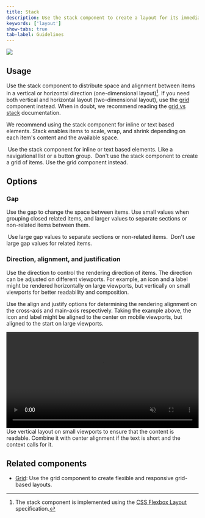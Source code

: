 ```yaml
---
title: Stack
description: Use the stack component to create a layout for its immediate children along the vertical or horizontal axis.
keywords: ['layout']
show-tabs: true
tab-label: Guidelines
---
```


![](https://github.com/primer/brand/assets/912236/f04a87ce-a4ca-403b-8732-a8575a39437a)

## Usage

Use the stack component to distribute space and alignment between items in a vertical or horizontal direction (one-dimensional layout)[^1]. If you need both vertical and horizontal layout (two-dimensional layout), use the [grid](/components/Grid) component instead. When in doubt, we recommend reading the [grid vs stack](/components/Grid#grid-vs-stack) documentation.

We recommend using the stack component for inline or text based elements. Stack enables items to scale, wrap, and shrink depending on each item's content and the available space.

[^1]: The stack component is implemented using the [CSS Flexbox Layout](https://developer.mozilla.org/en-US/docs/Web/CSS/CSS_Flexible_Box_Layout) specification.

<DoDontContainer>
  <Do>
    <img src="https://github.com/primer/brand/assets/912236/3cfb1fc3-071c-478e-8104-543dcc823927" alt="" />
    <Caption>
      Use the stack component for inline or text based elements. Like a navigational list or a button group.
    </Caption>
  </Do>
  <Dont>
    <img src="https://github.com/primer/brand/assets/912236/53436826-515f-49d6-b33c-d84124f29aa4" alt="" />
    <Caption>Don't use the stack component to create a grid of items. Use the grid component instead.</Caption>
  </Dont>
</DoDontContainer>

## Options

### Gap

Use the gap to change the space between items. Use small values when grouping closed related items, and larger values to separate sections or non-related items between them.

<DoDontContainer>
  <Do>
    <img src="https://github.com/primer/brand/assets/912236/dd508033-0435-48af-9b0b-ab1881608d8e" alt="" />
    <Caption>Use large gap values to separate sections or non-related items.</Caption>
  </Do>
  <Dont>
    <img src="https://github.com/primer/brand/assets/912236/3e6974eb-2f80-4fee-9000-dc9fa31432a7" alt="" />
    <Caption>Don't use large gap values for related items.</Caption>
  </Dont>
</DoDontContainer>

### Direction, alignment, and justification

Use the direction to control the rendering direction of items. The direction can be adjusted on different viewports. For example, an icon and a label might be rendered horizontally on large viewports, but vertically on small viewports for better readability and composition.

Use the align and justify options for determining the rendering alignment on the cross-axis and main-axis respectively. Taking the example above, the icon and label might be aligned to the center on mobile viewports, but aligned to the start on large viewports.

<div>
  <video width="100%" autoPlay muted loop playsInline>
    <source src="https://github.com/primer/brand/assets/912236/cd8eb55f-0f7e-40fd-bfdb-47ab8507370f" type="video/mp4" />
  </video>
  <Caption>
    Use vertical layout on small viewports to ensure that the content is readable. Combine it with center alignment if
    the text is short and the context calls for it.
  </Caption>
</div>

## Related components

- [Grid](/components/Grid): Use the grid component to create flexible and responsive grid-based layouts.
